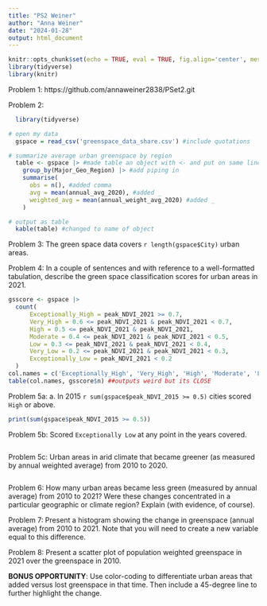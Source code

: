 ```yaml
---
title: "PS2 Weiner"
author: "Anna Weiner"
date: "2024-01-28"
output: html_document
---
```


```r
knitr::opts_chunk$set(echo = TRUE, eval = TRUE, fig.align='center', message=FALSE, warning=FALSE)
library(tidyverse)
library(knitr)
```

Problem 1: https://github.com/annaweiner2838/PSet2.git

Problem 2: 
```r
  library(tidyverse)

# open my data
  gspace = read_csv('greenspace_data_share.csv') #include quotations

# summarize average urban greenspace by region
  table <- gspace |> #made table an object with <- and put on same line
    group_by(Major_Geo_Region) |> #add piping in
    summarise(
      obs = n(), #added comma
      avg = mean(annual_avg_2020), #added _
      weighted_avg = mean(annual_weight_avg_2020) #added _
    ) 

# output as table
  kable(table) #changed to name of object
```

Problem 3: The green space data covers `r length(gspace$City)` urban areas.

Problem 4: In a couple of sentences and with reference to a well-formatted tabulation, describe the green space classification scores for urban areas in 2021.

```r
gsscore <- gspace |>
  count(
      Exceptionally_High = peak_NDVI_2021 >= 0.7,
      Very_High = 0.6 <= peak_NDVI_2021 & peak_NDVI_2021 < 0.7,
      High = 0.5 <= peak_NDVI_2021 & peak_NDVI_2021,
      Moderate = 0.4 <= peak_NDVI_2021 & peak_NDVI_2021 < 0.5,
      Low = 0.3 <= peak_NDVI_2021 & peak_NDVI_2021 < 0.4,
      Very_Low = 0.2 <= peak_NDVI_2021 & peak_NDVI_2021 < 0.3,
      Exceptionally_Low = peak_NDVI_2021 < 0.2
  )
col.names = c('Exceptionally_High', 'Very_High', 'High', 'Moderate', 'Low', 'Very_Low', 'Exceptionally_Low')
table(col.names, gsscore$n) ##outputs weird but its CLOSE
```

Problem 5a: a. In 2015 `r sum(gspace$peak_NDVI_2015 >= 0.5)` cities scored `High` or above.  
  
```r
print(sum(gspace$peak_NDVI_2015 >= 0.5))
```

Problem 5b: Scored `Exceptionally Low` at any point in the years covered.  
```r

```

Problem 5c: Urban areas in arid climate that became greener (as measured by annual weighted average) from 2010 to 2020.  
```r

```

Problem 6: How many urban areas became less green (measured by annual average) from 2010 to 2021? Were these changes concentrated in a particular geographic or climate region? Explain (with evidence, of course).

Problem 7: Present a histogram showing the change in greenspace (annual average) from 2010 to 2021. Note that you will need to create a new variable equal to this difference.  

Problem 8: Present a scatter plot of population weighted greenspace in 2021 over the greenspace in 2010. 

**BONUS OPPORTUNITY**: Use color-coding to differentiate urban areas that added versus lost greenspace in that time. Then include a 45-degree line to further highlight the change.